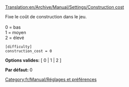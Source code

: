 [[Translation:en/Archive/Manual/Settings/Construction cost]]


Fixe le coût de construction dans le jeu.<br><br>
0 = bas<br>
1 = moyen<br>
2 = élevé<br>

<pre>
[difficulty]
construction_cost = 0
</pre>

'''Options valides:''' [ 0 | 1 | 2 ]

'''Par défaut:''' 0


[[Category:fr/Manual/Réglages et préférences]]